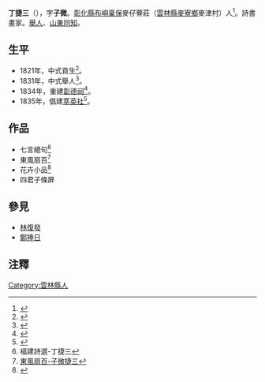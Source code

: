 '''丁捷三'''（{{bd|？||？}}），字'''子微'''。[[彰化縣_(清朝)|彰化縣]][[布嶼稟保|布嶼稟保]]麥仔藔莊（[[雲林縣|雲林縣]][[麥寮鄉|麥寮鄉]]麥津村）人<ref>{{Cite web |url=http://ctext.org/wiki.pl?if=gb&chapter=716801#p196 |title=雲林縣採訪冊-海豐堡 (彰化縣布嶼稟堡麥仔藔莊/彰化縣海豐港堡麥仔藔街/雲林縣海豐堡麥藔莊/雲林縣麥寮鄉麥津村) 舉人 丁捷三 |accessdate=2017-03-19 |archive-date=2017-03-06 |archive-url=https://web.archive.org/web/20170306035026/http://ctext.org/wiki.pl?if=gb&chapter=716801#p196 |dead-url=no }}</ref>。詩書畫家。[[舉人|舉人]]、[[山東|山東]][[同知|同知]]。

== 生平 ==
*1821年，中式貢生<ref>{{Cite web |url=https://ctext.org/wiki.pl?if=gb&chapter=72800#p120 |title=臺灣採訪冊-1821年貢 (生) 丁捷三 嘉義 (入籍) |accessdate=2019-02-27 |archive-date=2019-06-25 |archive-url=https://web.archive.org/web/20190625231640/https://ctext.org/wiki.pl?if=gb&chapter=72800#p120 |dead-url=no }}</ref>。
*1831年，中式舉人<ref>{{Cite web |url=http://ctext.org/wiki.pl?if=gb&chapter=716801#p196 |title=雲林縣採訪冊-1831年丁捷三舉人 |accessdate=2017-03-19 |archive-date=2017-03-06 |archive-url=https://web.archive.org/web/20170306035026/http://ctext.org/wiki.pl?if=gb&chapter=716801#p196 |dead-url=no }}</ref>。
*1834年，重建[[彰德祠|彰德祠]]<ref>{{Cite web |url=http://ctext.org/wiki.pl?if=gb&chapter=716801#p175 |title=雲林縣採訪冊-1834年丁捷三重建 |accessdate=2017-03-19 |archive-date=2017-03-06 |archive-url=https://web.archive.org/web/20170306035026/http://ctext.org/wiki.pl?if=gb&chapter=716801#p175 |dead-url=no }}</ref>。
*1835年，倡建[[萃英社|萃英社]]<ref>{{Cite web |url=http://ctext.org/wiki.pl?if=gb&chapter=356253#p453 |title=雲林縣採訪冊-1835年丁捷三倡建 |accessdate=2017-04-21 |archive-date=2017-03-22 |archive-url=https://web.archive.org/web/20170322014732/http://ctext.org/wiki.pl?if=gb&chapter=356253#p453 |dead-url=no }}</ref>。

== 作品 ==
*七言絕句<ref>福建詩選-丁捷三</ref>
*東風扇百<ref>[http://collections.culture.tw/ntmofa_collectionsweb/tw2/00_artwork.aspx?RNO=MCMDMSMLMAMRMPMY&desc= 東風扇百-子微捷三]</ref>
*花卉小品<ref>{{Cite web |url=http://publications.culture.tainan.gov.tw/front/bin/partprint.phtml?Part=A20151002017&Category=0&Style=2 |title=花卉小品-丁捷三 |accessdate=2018-05-13 |archive-date=2018-05-13 |archive-url=https://web.archive.org/web/20180513152944/http://publications.culture.tainan.gov.tw/front/bin/partprint.phtml?Part=A20151002017&Category=0&Style=2 |dead-url=no }}</ref>
*四君子條屏

== 參見 ==
*[[林復發|林復發]]
*[[鄭捧日|鄭捧日]]

== 注釋 ==
<references />
[[Category:雲林縣人|Category:雲林縣人]]